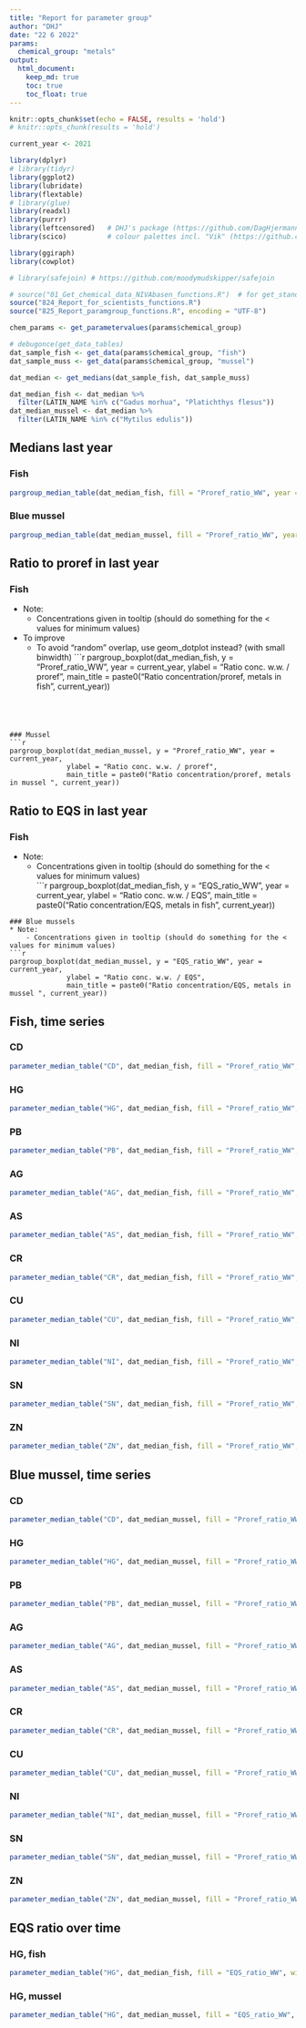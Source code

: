 ```yaml
---
title: "Report for parameter group"
author: "DHJ"
date: "22 6 2022"
params:
  chemical_group: "metals"
output: 
  html_document:
    keep_md: true
    toc: true
    toc_float: true
---
```


```r

knitr::opts_chunk$set(echo = FALSE, results = 'hold')
# knitr::opts_chunk(results = 'hold')

```


```r

current_year <- 2021

```


```r

library(dplyr)
# library(tidyr)
library(ggplot2)
library(lubridate)
library(flextable)
# library(glue)
library(readxl)
library(purrr)
library(leftcensored)   # DHJ's package (https://github.com/DagHjermann/leftcensored)
library(scico)          # colour palettes incl. "Vik" (https://github.com/thomasp85/scico)

library(ggiraph)
library(cowplot)

# library(safejoin) # https://github.com/moodymudskipper/safejoin

# source("01_Get_chemical_data_NIVAbasen_functions.R")  # for get_standard_parametername()
source("824_Report_for_scientists_functions.R")
source("825_Report_paramgroup_functions.R", encoding = "UTF-8")

```



```r

chem_params <- get_parametervalues(params$chemical_group)

# debugonce(get_data_tables)
dat_sample_fish <- get_data(params$chemical_group, "fish")
dat_sample_muss <- get_data(params$chemical_group, "mussel")

dat_median <- get_medians(dat_sample_fish, dat_sample_muss)

dat_median_fish <- dat_median %>%
  filter(LATIN_NAME %in% c("Gadus morhua", "Platichthys flesus"))
dat_median_mussel <- dat_median %>%
  filter(LATIN_NAME %in% c("Mytilus edulis"))


```


## Medians last year  

### Fish  

```r

pargroup_median_table(dat_median_fish, fill = "Proref_ratio_WW", year = 2021)

```


### Blue mussel  

```r

pargroup_median_table(dat_median_mussel, fill = "Proref_ratio_WW", year = 2021)

```


## Ratio to proref in last year       

### Fish  
* Note: 
    - Concentrations given in tooltip (should do something for the < values for minimum values)   
* To improve  
    - To avoid "random" overlap, use geom_dotplot instead? (with small binwidth)
```r

pargroup_boxplot(dat_median_fish, y = "Proref_ratio_WW", year = current_year,
              ylabel = "Ratio conc. w.w. / proref",
              main_title = paste0("Ratio concentration/proref, metals in fish ", current_year))

```




### Mussel    
```r

pargroup_boxplot(dat_median_mussel, y = "Proref_ratio_WW", year = current_year,
              ylabel = "Ratio conc. w.w. / proref",
              main_title = paste0("Ratio concentration/proref, metals in mussel ", current_year))

```



## Ratio to EQS in last year       

### Fish  
* Note: 
    - Concentrations given in tooltip (should do something for the < values for minimum values)   
```r

pargroup_boxplot(dat_median_fish, y = "EQS_ratio_WW", year = current_year,
              ylabel = "Ratio conc. w.w. / EQS",
              main_title = paste0("Ratio concentration/EQS, metals in fish ", current_year))

```
### Blue mussels  
* Note: 
    - Concentrations given in tooltip (should do something for the < values for minimum values)   
```r

pargroup_boxplot(dat_median_mussel, y = "EQS_ratio_WW", year = current_year,
              ylabel = "Ratio conc. w.w. / EQS",
              main_title = paste0("Ratio concentration/EQS, metals in mussel ", current_year))

```

## Fish, time series {.tabset}

### CD   

```r

parameter_median_table("CD", dat_median_fish, fill = "Proref_ratio_WW", width_svg = 8)

```


### HG   

```r

parameter_median_table("HG", dat_median_fish, fill = "Proref_ratio_WW", width_svg = 8)

```


### PB   

```r

parameter_median_table("PB", dat_median_fish, fill = "Proref_ratio_WW", width_svg = 8)

```




### AG   

```r

parameter_median_table("AG", dat_median_fish, fill = "Proref_ratio_WW", width_svg = 8)

```

### AS   

```r

parameter_median_table("AS", dat_median_fish, fill = "Proref_ratio_WW", width_svg = 8)

```

### CR   

```r

parameter_median_table("CR", dat_median_fish, fill = "Proref_ratio_WW", width_svg = 8)

```

### CU   

```r

parameter_median_table("CU", dat_median_fish, fill = "Proref_ratio_WW", width_svg = 8)

```

### NI   

```r

parameter_median_table("NI", dat_median_fish, fill = "Proref_ratio_WW", width_svg = 8)

```

### SN   

```r

parameter_median_table("SN", dat_median_fish, fill = "Proref_ratio_WW", width_svg = 8)

```

### ZN   

```r

parameter_median_table("ZN", dat_median_fish, fill = "Proref_ratio_WW", width_svg = 8)

```


## Blue mussel, time series {.tabset}

### CD   

```r

parameter_median_table("CD", dat_median_mussel, fill = "Proref_ratio_WW", width_svg = 8)

```


### HG   

```r

parameter_median_table("HG", dat_median_mussel, fill = "Proref_ratio_WW", width_svg = 8)

```


### PB   

```r

parameter_median_table("PB", dat_median_mussel, fill = "Proref_ratio_WW", width_svg = 8)

```




### AG   

```r

parameter_median_table("AG", dat_median_mussel, fill = "Proref_ratio_WW", width_svg = 8)

```

### AS   

```r

parameter_median_table("AS", dat_median_mussel, fill = "Proref_ratio_WW", width_svg = 8)

```

### CR   

```r

parameter_median_table("CR", dat_median_mussel, fill = "Proref_ratio_WW", width_svg = 8)

```

### CU   

```r

parameter_median_table("CU", dat_median_mussel, fill = "Proref_ratio_WW", width_svg = 8)

```

### NI   

```r

parameter_median_table("NI", dat_median_mussel, fill = "Proref_ratio_WW", width_svg = 8)

```

### SN   

```r

parameter_median_table("SN", dat_median_mussel, fill = "Proref_ratio_WW", width_svg = 8)

```

### ZN   

```r

parameter_median_table("ZN", dat_median_mussel, fill = "Proref_ratio_WW", width_svg = 8)

```



## EQS ratio over time {.tabset}     

### HG, fish    

```r

parameter_median_table("HG", dat_median_fish, fill = "EQS_ratio_WW", width_svg = 8)

```

### HG, mussel    

```r

parameter_median_table("HG", dat_median_mussel, fill = "EQS_ratio_WW", width_svg = 8)

```





